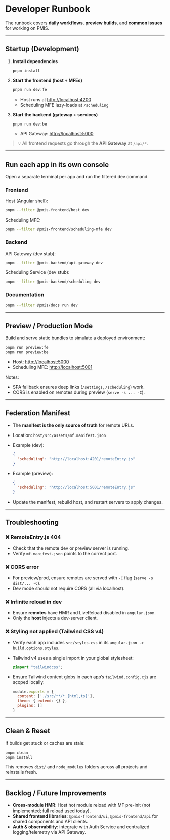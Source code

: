# Developer Runbook

The runbook covers **daily workflows**, **preview builds**, and **common issues** for working on PMIS.

---

## Startup (Development)

1. **Install dependencies**

   ```bash
   pnpm install
   ```

2. **Start the frontend (host + MFEs)**

   ```bash
   pnpm run dev:fe
   ```

   * Host runs at [http://localhost:4200](http://localhost:4200)
   * Scheduling MFE lazy-loads at `/scheduling`

3. **Start the backend (gateway + services)**

   ```bash
   pnpm run dev:be
   ```

   * API Gateway: [http://localhost:5000](http://localhost:5000)

> 💡 All frontend requests go through the **API Gateway** at `/api/*`.

---

## Run each app in its own console

<Callout type="note">
Open a separate terminal per app and run the filtered dev command.
</Callout>

### Frontend

Host (Angular shell):
```bash
pnpm --filter @pmis-frontend/host dev
```

Scheduling MFE:
```bash
pnpm --filter @pmis-frontend/scheduling-mfe dev
```

### Backend

API Gateway (dev stub):
```bash
pnpm --filter @pmis-backend/api-gateway dev
```

Scheduling Service (dev stub):
```bash
pnpm --filter @pmis-backend/scheduling dev
```

### Documentation
```bash
pnpm --filter @pmis/docs run dev
```

---

## Preview / Production Mode

Build and serve static bundles to simulate a deployed environment:

```bash
pnpm run preview:fe
pnpm run preview:be
```

* Host: [http://localhost:5000](http://localhost:5000)
* Scheduling MFE: [http://localhost:5001](http://localhost:5001)

Notes:

* SPA fallback ensures deep links (`/settings`, `/scheduling`) work.
* CORS is enabled on remotes during preview (`serve -s ... -C`).

---

## Federation Manifest

* The **manifest is the only source of truth** for remote URLs.
* Location: `host/src/assets/mf.manifest.json`
* Example (dev):

  ```json
  {
    "scheduling": "http://localhost:4201/remoteEntry.js"
  }
  ```
* Example (preview):

  ```json
  {
    "scheduling": "http://localhost:5001/remoteEntry.js"
  }
  ```
* Update the manifest, rebuild host, and restart servers to apply changes.

---

## Troubleshooting

### ❌ RemoteEntry.js 404

* Check that the remote dev or preview server is running.
* Verify `mf.manifest.json` points to the correct port.

### ❌ CORS error

* For preview/prod, ensure remotes are served with `-C` flag (`serve -s dist/... -C`).
* Dev mode should not require CORS (all via localhost).

### ❌ Infinite reload in dev

* Ensure **remotes** have HMR and LiveReload disabled in `angular.json`.
* Only the **host** injects a dev-server client.

### ❌ Styling not applied (Tailwind CSS v4)

* Verify each app includes `src/styles.css` in its `angular.json -> build.options.styles`.
* Tailwind v4 uses a single import in your global stylesheet:

  ```css
  @import "tailwindcss";
  ```
* Ensure Tailwind content globs in each app’s `tailwind.config.cjs` are scoped locally:

  ```js
  module.exports = {
    content: ['./src/**/*.{html,ts}'],
    theme: { extend: {} },
    plugins: []
  }
  ```

---

## Clean & Reset

If builds get stuck or caches are stale:

```bash
pnpm clean
pnpm install
```

This removes `dist/` and `node_modules` folders across all projects and reinstalls fresh.

---

## Backlog / Future Improvements

* **Cross-module HMR**: Host hot module reload with MF pre-init (not implemented; full reload used today).
* **Shared frontend libraries**: `@pmis-frontend/ui`, `@pmis-frontend/api` for shared components and API clients.
* **Auth & observability**: integrate with Auth Service and centralized logging/telemetry via API Gateway.
